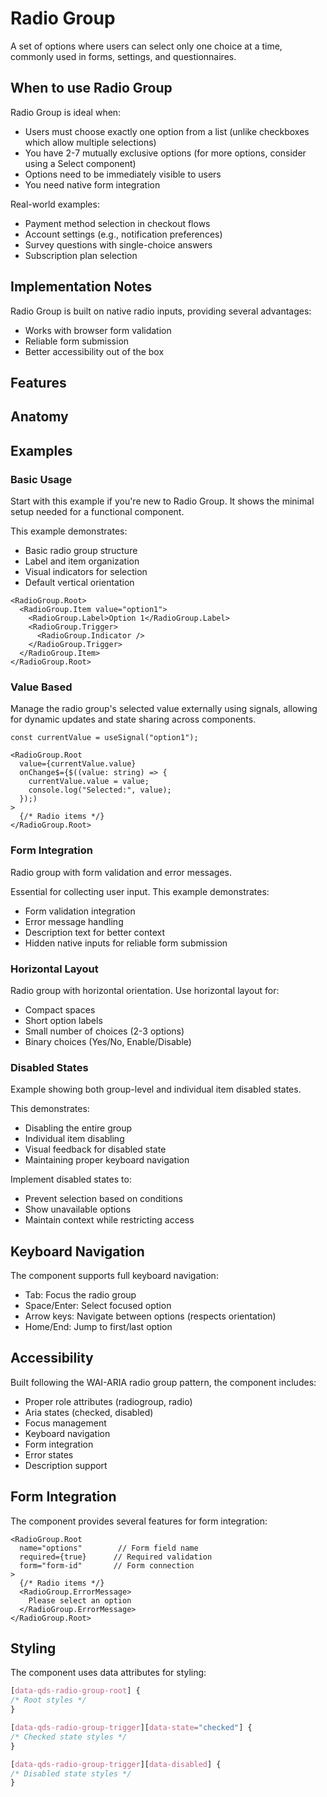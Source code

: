 
# Radio Group
A set of options where users can select only one choice at a time, commonly used in forms, settings, and questionnaires.

<Showcase name="horizontal" />

## When to use Radio Group

Radio Group is ideal when:
- Users must choose exactly one option from a list (unlike checkboxes which allow multiple selections)
- You have 2-7 mutually exclusive options (for more options, consider using a Select component)
- Options need to be immediately visible to users
- You need native form integration

Real-world examples:
- Payment method selection in checkout flows
- Account settings (e.g., notification preferences)
- Survey questions with single-choice answers
- Subscription plan selection

## Implementation Notes

Radio Group is built on native radio inputs, providing several advantages:
- Works with browser form validation
- Reliable form submission
- Better accessibility out of the box

## Features
<Features api={api} />

## Anatomy
<AnatomyTable api={api} />

## Examples

### Basic Usage
Start with this example if you're new to Radio Group. It shows the minimal setup needed for a functional component.

<Showcase name="hero" />

This example demonstrates:
- Basic radio group structure
- Label and item organization
- Visual indicators for selection
- Default vertical orientation

```tsx
<RadioGroup.Root>
  <RadioGroup.Item value="option1">
    <RadioGroup.Label>Option 1</RadioGroup.Label>
    <RadioGroup.Trigger>
      <RadioGroup.Indicator />
    </RadioGroup.Trigger>
  </RadioGroup.Item>
</RadioGroup.Root>
```

### Value Based
Manage the radio group's selected value externally using signals, allowing for dynamic updates and state sharing across components.

<Showcase name="value-based" />

```tsx
const currentValue = useSignal("option1");

<RadioGroup.Root
  value={currentValue.value}
  onChange$={$((value: string) => {
    currentValue.value = value;
    console.log("Selected:", value);
  });)
>
  {/* Radio items */}
</RadioGroup.Root>
```

### Form Integration
Radio group with form validation and error messages.
<Showcase name="form" />

Essential for collecting user input. This example demonstrates:
-	Form validation integration
-	Error message handling
-	Description text for better context
-	Hidden native inputs for reliable form submission

### Horizontal Layout
Radio group with horizontal orientation.
Use horizontal layout for:
-	Compact spaces
-	Short option labels
-	Small number of choices (2-3 options)
-	Binary choices (Yes/No, Enable/Disable)
<Showcase name="horizontal" />

### Disabled States
Example showing both group-level and individual item disabled states.
<Showcase name="disabled" />

This demonstrates:
- Disabling the entire group
- Individual item disabling
- Visual feedback for disabled state
- Maintaining proper keyboard navigation

Implement disabled states to:
-	Prevent selection based on conditions
-	Show unavailable options
-	Maintain context while restricting access

## Keyboard Navigation

The component supports full keyboard navigation:
-	Tab: Focus the radio group
-	Space/Enter: Select focused option
-	Arrow keys: Navigate between options (respects orientation)
-	Home/End: Jump to first/last option

## Accessibility

Built following the WAI-ARIA radio group pattern, the component includes:
-	Proper role attributes (radiogroup, radio)
-	Aria states (checked, disabled)
-	Focus management
-	Keyboard navigation
-	Form integration
-	Error states
-	Description support

## Form Integration

The component provides several features for form integration:
```tsx
<RadioGroup.Root
  name="options"        // Form field name
  required={true}      // Required validation
  form="form-id"       // Form connection
>
  {/* Radio items */}
  <RadioGroup.ErrorMessage>
    Please select an option
  </RadioGroup.ErrorMessage>
</RadioGroup.Root>
```

## Styling
The component uses data attributes for styling:
```css
[data-qds-radio-group-root] {
/* Root styles */
}

[data-qds-radio-group-trigger][data-state="checked"] {
/* Checked state styles */
}

[data-qds-radio-group-trigger][data-disabled] {
/* Disabled state styles */
}
```


<APITable api={api} />